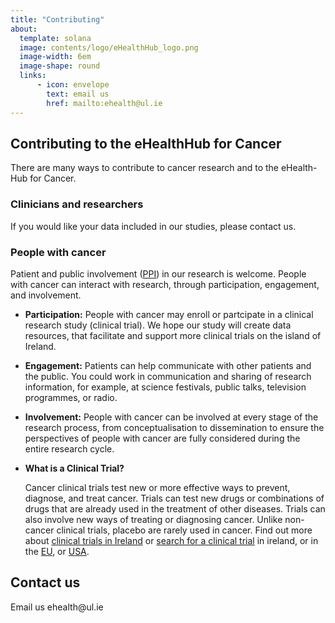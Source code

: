 ```yaml
---
title: "Contributing"
about:
  template: solana
  image: contents/logo/eHealthHub_logo.png
  image-width: 6em
  image-shape: round
  links:
      - icon: envelope
        text: email us
        href: mailto:ehealth@ul.ie
---
```


## Contributing to the eHealthHub for Cancer

There are many ways to contribute to cancer research and to the eHealth-Hub for Cancer.

### Clinicians and researchers

If you would like your data included in our studies, please contact us.

### People with cancer

Patient and public involvement ([PPI](https://www.cancer.ie/cancer-research/about-our-cancer-research/public-and-patient-involvement)) in our research is welcome. People with cancer can interact with research, through participation, engagement, and involvement.

-   **Participation:** People with cancer may enroll or partcipate in a clinical research study (clinical trial). We hope our study will create data resources, that facilitate and support more clinical trials on the island of Ireland.

-   **Engagement:** Patients can help communicate with other patients and the public. You could work in communication and sharing of research information, for example, at science festivals, public talks, television programmes, or radio.

-   **Involvement:** People with cancer can be involved at every stage of the research process, from conceptualisation to dissemination to ensure the perspectives of people with cancer are fully considered during the entire research cycle.

-   **What is a Clinical Trial?**

    Cancer clinical trials test new or more effective ways to prevent, diagnose, and treat cancer. Trials can test new drugs or combinations of drugs that are already used in the treatment of other diseases. Trials can also involve new ways of treating or diagnosing cancer. Unlike non-cancer clinical trials, placebo are rarely used in cancer. Find out more about [clinical trials in Ireland](https://www.cancertrials.ie) or [search for a clinical trial](https://www.cancertrials.ie/cti-trials/) in ireland, or in the [EU](https://euclinicaltrials.eu/search-clinical-trials-reports/), or [USA](https://clinicaltrials.gov).

## Contact us

Email us ehealth\@ul.ie
